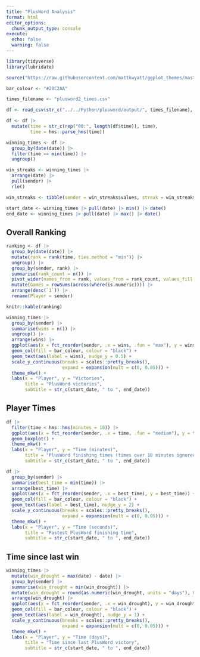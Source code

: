 ```yaml
---
title: "PlusWord Analysis"
format: html
editor_options: 
  chunk_output_type: console
execute:
  echo: false
  warning: false
---
```


```r
library(tidyverse)
library(lubridate)

source("https://raw.githubusercontent.com/mattkwyatt/ggplot_themes/master/theme_mkw.R")

bar_colour <- "#20C2AA"

times_filename <- "plusword2_times.csv"
```

```r
df <- read_csv(str_c("../../Python/plusword/output/", times_filename), col_types = c("Tcc"))

df <- df |>
  mutate(time = str_c(rep("00:", length(df$time)), time),
         time = hms::parse_hms(time))

winning_times <- df |> 
  group_by(date(date)) |> 
  filter(time == min(time)) |> 
  ungroup()

win_streaks <- winning_times |> 
  arrange(date) |> 
  pull(sender) |> 
  rle()

win_streaks <- tibble(sender = win_streaks$values, streak = win_streaks$lengths)

start_date <- winning_times |> pull(date) |> min() |> date()
end_date <- winning_times |> pull(date) |> max() |> date()
```

## Overall Ranking

```r
ranking <- df |>
  group_by(date(date)) |>
  mutate(rank = rank(time, ties.method = "min")) |>
  ungroup() |>
  group_by(sender, rank) |>
  summarise(rank_count = n()) |>
  pivot_wider(names_from = rank, values_from = rank_count, values_fill = 0) |>
  mutate(Games = rowSums(across(where(is.numeric)))) |>
  arrange(desc(`1`)) |> 
  rename(Player = sender)

knitr::kable(ranking)
```

```r
winning_times |> 
  group_by(sender) |> 
  summarise(wins = n()) |> 
  ungroup() |> 
  arrange(wins) |> 
  ggplot(aes(x = fct_reorder(sender, .x = wins, .fun = "max"), y = wins)) +
  geom_col(fill = bar_colour, colour = "black") +
  geom_text(aes(label = wins), nudge_y = 0.5) +
  scale_y_continuous(breaks = scales::pretty_breaks(),
                     expand = expansion(mult = c(0, 0.05))) +
  theme_mkw() +
  labs(x = "Player", y = "Victories",
       title = "PlusWord victories",
       subtitle = str_c(start_date, " to ", end_date))
```

## Player Times

```r
df |>
  filter(time < hms::hms(minutes = 10)) |> 
  ggplot(aes(x = fct_reorder(sender, .x = time, .fun = "median"), y = time)) +
  geom_boxplot() +
  theme_mkw() +
  labs(x = "Player", y = "Time (minutes)",
       title = "PlusWord finishing times (times over 10 minutes ignored)",
       subtitle = str_c(start_date, " to ", end_date))
```

```r
df |> 
  group_by(sender) |> 
  summarise(best_time = min(time)) |> 
  arrange(best_time) |> 
  ggplot(aes(x = fct_reorder(sender, .x = best_time), y = best_time)) +
  geom_col(fill = bar_colour, colour = "black") +
  geom_text(aes(label = best_time), nudge_y = 2) +
  scale_y_continuous(breaks = scales::pretty_breaks(),
                     expand = expansion(mult = c(0, 0.05))) +
  theme_mkw() +
  labs(x = "Player", y = "Time (seconds)",
       title = "Fastest PlusWord finishing time",
       subtitle = str_c(start_date, " to ", end_date))
```

## Time since last win

```r
winning_times |>
  mutate(win_drought = max(date) - date) |>
  group_by(sender) |>
  summarise(win_drought = min(win_drought)) |>
  mutate(win_drought = round(as.numeric(win_drought, units = "days"), 0)) |>
  arrange(win_drought) |> 
  ggplot(aes(x = fct_reorder(sender, .x = win_drought), y = win_drought)) +
  geom_col(fill = bar_colour, colour = "black") +
  geom_text(aes(label = win_drought), nudge_y = 1) +
  scale_y_continuous(breaks = scales::pretty_breaks(),
                     expand = expansion(mult = c(0, 0.05))) +
  theme_mkw() +
  labs(x = "Player", y = "Time (days)",
       title = "Time since last PlusWord victory",
       subtitle = str_c(start_date, " to ", end_date))
```